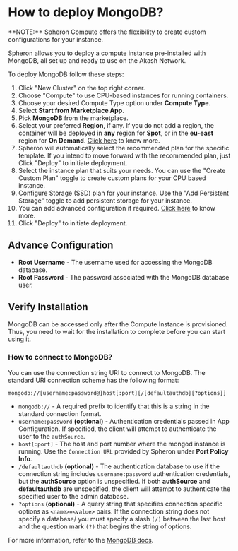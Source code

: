 
# How to deploy MongoDB?

<Callout type="info">
  **NOTE:** Spheron Compute offers the flexibility to create custom
  configurations for your instance.
</Callout>

Spheron allows you to deploy a compute instance pre-installed with MongoDB, all set up and ready to use on the Akash Network.

To deploy MongoDB follow these steps:

1. Click "New Cluster" on the top right corner.
2. Choose "Compute" to use CPU-based instances for running containers.
3. Choose your desired Compute Type option under **Compute Type**.
4. Select **Start from Marketplace App**.
5. Pick **MongoDB** from the marketplace.
6. Select your preferred **Region**, if any. If you do not add a region, the container will be deployed in **any** region for **Spot**, or in the **eu-east** region for **On Demand**. [Click here](/compute/cluster/#region) to know more.
7. Spheron will automatically select the recommended plan for the specific template. If you intend to move forward with the recommended plan, just Click "Deploy" to initiate deployment.
8. Select the instance plan that suits your needs. You can use the "Create Custom Plan" toggle to create custom plans for your CPU based instance.
9. Configure Storage (SSD) plan for your instance. Use the "Add Persistent Storage" toggle to add persistent storage for your instance.
10. You can add advanced configuration if required. [Click here](/compute/cluster/#advance-configuration-1) to know more.
11. Click "Deploy" to initiate deployment.

## Advance Configuration

- **Root Username** - The username used for accessing the MongoDB database.
- **Root Password** - The password associated with the MongoDB database user.

## Verify Installation

MongoDB can be accessed only after the Compute Instance is provisioned.
Thus, you need to wait for the installation to complete before you can start using it.

### How to connect to MongoDB?

You can use the connection string URI to connect to MongoDB.
The standard URI connection scheme has the following format:

```
mongodb://[username:password@]host[:port][/[defaultauthdb][?options]]
```

- `mongodb://` - A required prefix to identify that this is a string in the standard connection format.
- `username:password` **(optional)** - Authentication credentials passed in App Configuration. If specified, the client will attempt to authenticate the user to the `authSource`.
- `host[:port]` - The host and port number where the mongod instance is running. Use the `Connection URL` provided by Spheron under **Port Policy Info**.
- `/defaultauthdb` **(optional)** - The authentication database to use if the connection string includes `username:password` authentication credentials, but the **authSource** option is unspecified. If both **authSource** and **defaultauthdb** are unspecified, the client will attempt to authenticate the specified user to the admin database.
- `?options` **(optional)** - A query string that specifies connection specific options as `<name>=<value>` pairs. If the connection string does not specify a database/ you must specify a slash `(/)` between the last host and the question mark `(?)` that begins the string of options.

For more information, refer to the [MongoDB docs](https://www.mongodb.com/docs/manual/reference/connection-string/).

<Navigation name="Deploy MongoDB" />
